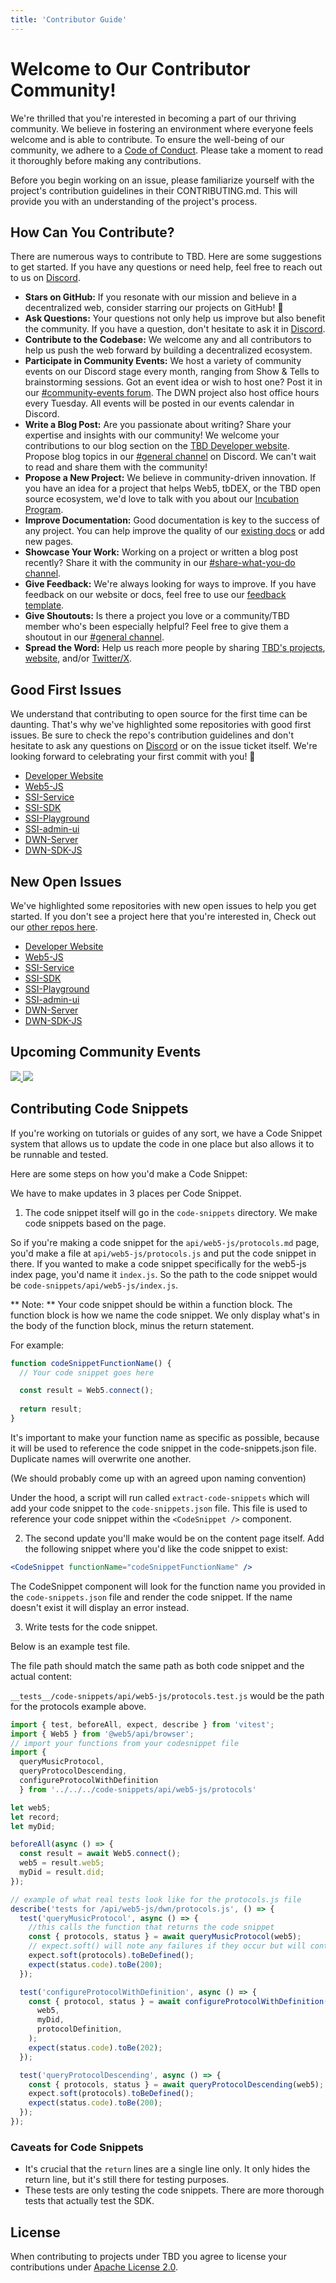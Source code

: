 ```yaml
---
title: 'Contributor Guide'
---
```



# Welcome to Our Contributor Community!

We're thrilled that you're interested in becoming a part of our thriving community. We believe in fostering an environment where everyone feels welcome and is able to contribute. To ensure the well-being of our community, we adhere to a [Code of Conduct](/open-source/code-of-conduct). Please take a moment to read it thoroughly before making any contributions.

Before you begin working on an issue, please familiarize yourself with the project's contribution guidelines in their CONTRIBUTING.md. This will provide you with an understanding of the project's process.

## How Can You Contribute?

There are numerous ways to contribute to TBD. Here are some suggestions to get started. If you have any questions or need help, feel free to reach out to us on [Discord](https://discord.gg/tbd).

- **Stars on GitHub:** If you resonate with our mission and believe in a decentralized web, consider starring our projects on GitHub! 🌟
- **Ask Questions:** Your questions not only help us improve but also benefit the community. If you have a question, don't hesitate to ask it in [Discord](https://discord.gg/tbd).
- **Contribute to the Codebase:** We welcome any and all contributors to help us push the web forward by building a decentralized ecosystem.
- **Participate in Community Events:** We host a variety of community events on our Discord stage every month, ranging from Show & Tells to brainstorming sessions. Got an event idea or wish to host one? Post it in our [#community-events forum](https://discord.com/channels/937858703112155166/1101192919706255430). The DWN project also host office hours every Tuesday. All events will be posted in our events calendar in Discord.
- **Write a Blog Post:** Are you passionate about writing? Share your expertise and insights with our community! We welcome your contributions to our blog section on the [TBD Developer website](https://developer.tbd.website/blog). Propose blog topics in our [#general channel](https://discord.com/channels/937858703112155166/937858703820980296) on Discord. We can't wait to read and share them with the community!
- **Propose a New Project:** We believe in community-driven innovation. If you have an idea for a project that helps Web5, tbDEX, or the TBD open source ecosystem, we'd love to talk with you about our [Incubation Program](https://developer.tbd.website/open-source/incubation).
- **Improve Documentation:** Good documentation is key to the success of any project. You can help improve the quality of our [existing docs](https://github.com/TBD54566975/developer.tbd.website/tree/main/docs) or add new pages.
- **Showcase Your Work:** Working on a project or written a blog post recently? Share it with the community in our [#share-what-you-do channel](https://discord.com/channels/937858703112155166/1098207585661878402).
- **Give Feedback:** We're always looking for ways to improve. If you have feedback on our website or docs, feel free to use our [feedback template](https://github.com/TBD54566975/developer.tbd.website/issues/new/choose).
- **Give Shoutouts:** Is there a project you love or a community/TBD member who's been especially helpful? Feel free to give them a shoutout in our [#general channel](https://discord.com/channels/937858703112155166/937858703820980296).
- **Spread the Word:** Help us reach more people by sharing [TBD's projects](https://github.com/TBD54566975), [website](https://developer.tbd.website/docs/), and/or [Twitter/X](https://twitter.com/TBDDev).

## Good First Issues

We understand that contributing to open source for the first time can be daunting. That's why we've highlighted some repositories with good first issues. Be sure to check the repo's contribution guidelines and don't hesitate to ask any questions on [Discord](https://discord.gg/tbd) or on the issue ticket itself. We're looking forward to celebrating your first commit with you! 🎉

- [Developer Website](https://github.com/TBD54566975/developer.tbd.website/issues?q=is%3Aopen+label%3A%22good+first+issue%22+no%3Aassignee)
- [Web5-JS](https://github.com/TBD54566975/web5-js/issues?q=is%3Aissue+is%3Aopen+no%3Aassignee+label%3A%22good+first+issue%22)
- [SSI-Service](https://github.com/TBD54566975/ssi-service/issues?q=is%3Aissue+is%3Aopen+no%3Aassignee+label%3A%22good+first+issue%22)
- [SSI-SDK](https://github.com/TBD54566975/ssi-sdk/issues?q=is%3Aissue+is%3Aopen+no%3Aassignee+label%3A%22good+first+issue%22)
- [SSI-Playground](https://github.com/TBD54566975/ssi-playground/issues?q=is%3Aissue+is%3Aopen+no%3Aassignee+label%3A%22good+first+issue%22)
- [SSI-admin-ui](https://github.com/TBD54566975/ssi-admin-ui/issues?q=is%3Aissue+is%3Aopen+no%3Aassignee+label%3A%22good+first+issue%22)
- [DWN-Server](https://github.com/TBD54566975/dwn-server/issues?q=is%3Aissue+is%3Aopen+no%3Aassignee+label%3A%22good+first+issue%22)
- [DWN-SDK-JS](https://github.com/TBD54566975/dwn-sdk-js/issues?q=is%3Aissue+is%3Aopen+no%3Aassignee+label%3A%22good+first+issue%22)

## New Open Issues

We've highlighted some repositories with new open issues to help you get started. If you don't see a project here that you're interested in, Check out our [other repos here](https://github.com/orgs/TBD54566975/repositories).

- [Developer Website](https://github.com/TBD54566975/developer.tbd.website/issues?q=is%3Aopen+is%3Aissue)
- [Web5-JS](https://github.com/TBD54566975/web5-js/issues?q=is%3Aissue+is%3Aopen+no%3Aassignee)
- [SSI-Service](https://github.com/TBD54566975/ssi-service/issues?q=is%3Aissue+is%3Aopen+no%3Aassignee)
- [SSI-SDK](https://github.com/TBD54566975/ssi-sdk/issues?q=is%3Aissue+is%3Aopen+no%3Aassignee)
- [SSI-Playground](https://github.com/TBD54566975/ssi-playground/issues?q=is%3Aissue+is%3Aopen+no%3Aassignee)
- [SSI-admin-ui](https://github.com/TBD54566975/ssi-admin-ui/issues?q=is%3Aissue+is%3Aopen+no%3Aassignee)
- [DWN-Server](https://github.com/TBD54566975/dwn-server/issues?q=is%3Aissue+is%3Aopen+no%3Aassignee)
- [DWN-SDK-JS](https://github.com/TBD54566975/dwn-sdk-js/issues?q=is%3Aissue+is%3Aopen+no%3Aassignee)

## Upcoming Community Events

<a href="https://discord.com/events/937858703112155166/1154126364484583465">
  <img
    style={{ height: '446px' }}
    src="https://hackmd.io/_uploads/Bk2Mr77xT.png"
  />
</a>
<a href="https://discord.com/events/937858703112155166/1154132976519618591">
  <img
    style={{ height: '446px' }}
    src="https://hackmd.io/_uploads/ByU7rm7x6.png"
  />
</a>


## Contributing Code Snippets
If you're working on tutorials or guides of any sort, we have a Code Snippet system that allows us to update the code in one place but also allows it to be runnable and tested.

Here are some steps on how you'd make a Code Snippet:

We have to make updates in 3 places per Code Snippet.

1. The code snippet itself will go in the `code-snippets` directory. We make code snippets based on the page.

So if you're making a code snippet for the `api/web5-js/protocols.md` page, you'd make a file at `api/web5-js/protocols.js` and put the code snippet in there.
If you wanted to make a code snippet specifically for the web5-js index page, you'd name it `index.js`. So the path to the code snippet would be `code-snippets/api/web5-js/index.js`.

** Note: **
Your code snippet should be within a function block. The function block is how we name the code snippet. We only display what's in the body of the function block, minus the return statement.

For example:

```js
function codeSnippetFunctionName() {
  // Your code snippet goes here

  const result = Web5.connect();
  
  return result;
}
```

It's important to make your function name as specific as possible, because it will be used to reference the code snippet in the code-snippets.json file. Duplicate names will overwrite one another.

(We should probably come up with an agreed upon naming convention)


Under the hood, a script will run called `extract-code-snippets` which will add your code snippet to the `code-snippets.json` file. This file is used to reference your code snippet within the `<CodeSnippet />` component.

2. The second update you'll make would be on the content page itself. Add the following snippet where you'd like the code snippet to exist:

```jsx
<CodeSnippet functionName="codeSnippetFunctionName" />
```

The CodeSnippet component will look for the function name you provided in the `code-snippets.json` file and render the code snippet. If the name doesn't exist it will display an error instead.

3. Write tests for the code snippet.

Below is an example test file.

The file path should match the same path as both code snippet and the actual content:

`__tests__/code-snippets/api/web5-js/protocols.test.js` would be the path for the protocols example above.

```js
import { test, beforeAll, expect, describe } from 'vitest';
import { Web5 } from '@web5/api/browser';
// import your functions from your codesnippet file
import {
  queryMusicProtocol,
  queryProtocolDescending,
  configureProtocolWithDefinition
  } from '../../../code-snippets/api/web5-js/protocols'

let web5;
let record;
let myDid;

beforeAll(async () => {
  const result = await Web5.connect();
  web5 = result.web5;
  myDid = result.did;
});

// example of what real tests look like for the protocols.js file
describe('tests for /api/web5-js/dwn/protocols.js', () => {
  test('queryMusicProtocol', async () => {
    //this calls the function that returns the code snippet
    const { protocols, status } = await queryMusicProtocol(web5);
    // expect.soft() will note any failures if they occur but will continue running the test
    expect.soft(protocols).toBeDefined();
    expect(status.code).toBe(200);
  });

  test('configureProtocolWithDefinition', async () => {
    const { protocol, status } = await configureProtocolWithDefinition(
      web5,
      myDid,
      protocolDefinition,
    );
    expect(status.code).toBe(202);
  });

  test('queryProtocolDescending', async () => {
    const { protocols, status } = await queryProtocolDescending(web5);
    expect.soft(protocols).toBeDefined();
    expect(status.code).toBe(200);
  });
});
```

### Caveats for Code Snippets

- It's crucial that the `return` lines are a single line only. It only hides the return line, but it's still there for testing purposes.
- These tests are only testing the code snippets. There are more thorough tests that actually test the SDK.


## License

When contributing to projects under TBD you agree to license your contributions under [Apache License 2.0](https://github.com/TBD54566975/tbd-project-template/blob/main/LICENSE).

<Community />

